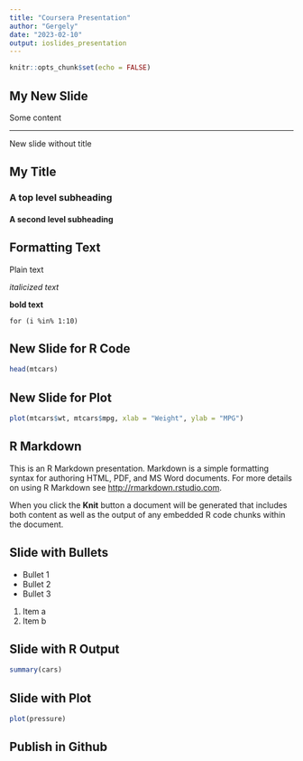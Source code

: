 ```yaml
---
title: "Coursera Presentation"
author: "Gergely"
date: "2023-02-10"
output: ioslides_presentation
---
```


```r
knitr::opts_chunk$set(echo = FALSE)
```

## My New Slide

Some content

***
New slide without title

## My Title

### A top level subheading

#### A second level subheading

## Formatting Text

Plain text

*italicized text*

**bold text**

`for (i %in% 1:10)`

## New Slide for R Code

```r
head(mtcars)
```

## New Slide for Plot

```r
plot(mtcars$wt, mtcars$mpg, xlab = "Weight", ylab = "MPG")
```


## R Markdown

This is an R Markdown presentation. Markdown is a simple formatting syntax for authoring HTML, PDF, and MS Word documents. For more details on using R Markdown see <http://rmarkdown.rstudio.com>.

When you click the **Knit** button a document will be generated that includes both content as well as the output of any embedded R code chunks within the document.

## Slide with Bullets

-   Bullet 1
-   Bullet 2
-   Bullet 3

1. Item a
2. Item b

## Slide with R Output

```r
summary(cars)
```

## Slide with Plot

```r
plot(pressure)
```

## Publish in Github

